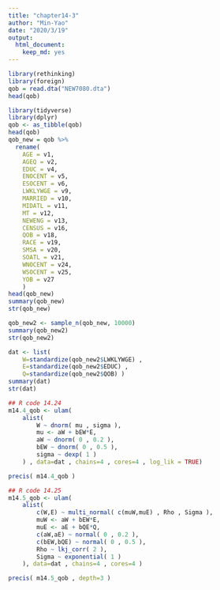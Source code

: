 ```yaml
---
title: "chapter14-3"
author: "Min-Yao"
date: "2020/3/19"
output: 
  html_document: 
    keep_md: yes
---
```


```r
library(rethinking)
library(foreign)
qob = read.dta("NEW7080.dta")
head(qob)
```

```r
library(tidyverse)
library(dplyr)
qob <- as_tibble(qob)
head(qob)
qob_new = qob %>% 
  rename(
    AGE = v1,
    AGEQ = v2,
    EDUC = v4,
    ENOCENT = v5,
    ESOCENT = v6,
    LWKLYWGE = v9,
    MARRIED = v10,
    MIDATL = v11,
    MT = v12,
    NEWENG = v13,
    CENSUS = v16,
    QOB = v18,
    RACE = v19,
    SMSA = v20,
    SOATL = v21,
    WNOCENT = v24,
    WSOCENT = v25,
    YOB = v27
    )
head(qob_new)
summary(qob_new)
str(qob_new)

qob_new2 <- sample_n(qob_new, 10000)
summary(qob_new2)
str(qob_new2)
```

```r
dat <- list(
    W=standardize(qob_new2$LWKLYWGE) ,
    E=standardize(qob_new2$EDUC) ,
    Q=standardize(qob_new2$QOB) )
summary(dat)
str(dat)
```

```r
## R code 14.24
m14.4_qob <- ulam(
    alist(
        W ~ dnorm( mu , sigma ),
        mu <- aW + bEW*E,
        aW ~ dnorm( 0 , 0.2 ),
        bEW ~ dnorm( 0 , 0.5 ),
        sigma ~ dexp( 1 )
    ) , data=dat , chains=4 , cores=4 , log_lik = TRUE)

precis( m14.4_qob )
```

```r
## R code 14.25
m14.5_qob <- ulam(
    alist(
        c(W,E) ~ multi_normal( c(muW,muE) , Rho , Sigma ),
        muW <- aW + bEW*E,
        muE <- aE + bQE*Q,
        c(aW,aE) ~ normal( 0 , 0.2 ),
        c(bEW,bQE) ~ normal( 0 , 0.5 ),
        Rho ~ lkj_corr( 2 ),
        Sigma ~ exponential( 1 )
    ), data=dat , chains=4 , cores=4 )

precis( m14.5_qob , depth=3 )
```



